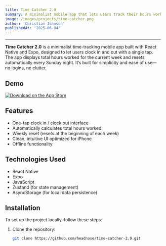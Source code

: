 ```yaml
---
title: Time Catcher 2.0
summary: A minimalist mobile app that lets users track their hours worked with a single tap—designed for freelancers, remote workers, and anyone who wants a simple, clean way to log time.
image: /images/projects/time-catcher.png
author: 'Christian Johnson'
publishedAt: '2025-06-04'
---
```


---

**Time Catcher 2.0** is a minimalist time-tracking mobile app built with React Native and Expo, designed to let users clock in and out with a single tap. The app displays total hours worked for the current week and resets automatically every Sunday night. It’s built for simplicity and ease of use—no logins, no clutter.

## Demo

[![Download on the App Store](https://developer.apple.com/assets/elements/badges/download-on-the-app-store.svg)](https://apps.apple.com/us/app/time-catcher-2-0/id6746622536)


## Features

- One-tap clock in / clock out interface
- Automatically calculates total hours worked
- Weekly reset (resets at the beginning of each week)
- Clean, intuitive UI optimized for iPhone
- Offline functionality

## Technologies Used

- React Native
- Expo
- JavaScript
- Zustand (for state management)
- AsyncStorage (for local data persistence)

## Installation

To set up the project locally, follow these steps:

1. Clone the repository:

   ```bash
   git clone https://github.com/headnose/time-catcher-2.0.git
